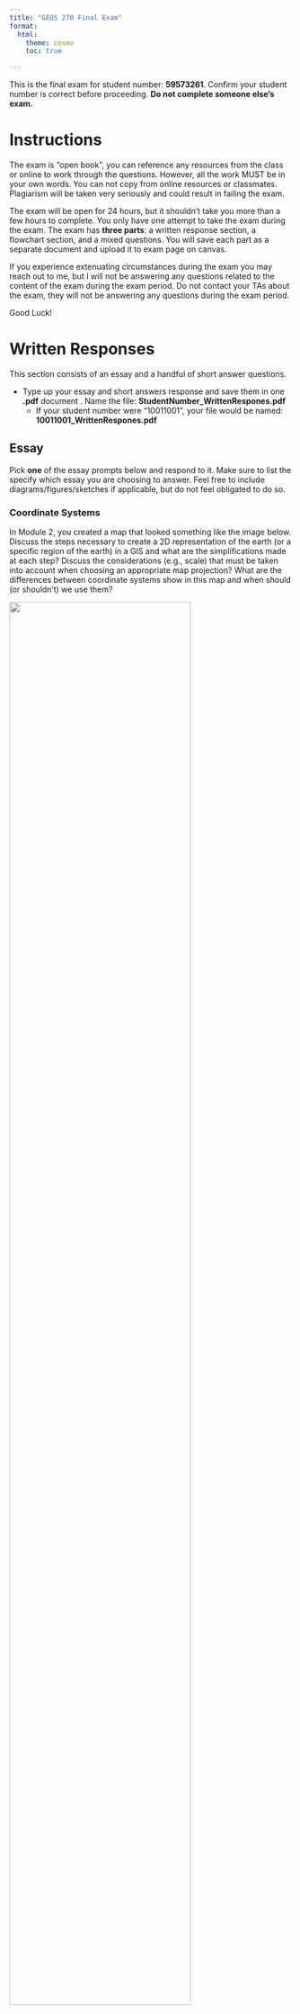 ```yaml
---
title: "GEOS 270 Final Exam"
format:
  html:
    theme: cosmo
    toc: true

---
```



This is the final exam for student number: **59573261**.  Confirm your student number is correct before proceeding.  **Do not complete someone else's exam.** 


# Instructions

The exam is "open book", you can reference any resources from the class or online to work through the questions. However, all the work MUST be in your own words. You can not copy from online resources or classmates. Plagiarism will be taken very seriously and could result in failing the exam.

The exam will be open for 24 hours, but it shouldn't take you more than a few hours to complete.  You only have one attempt to take the exam during the exam.  The exam has **three parts**: a written response section, a flowchart section, and a mixed questions.  You will save each part as a separate document and upload it to exam page on canvas.

If you experience extenuating circumstances during the exam you may reach out to me, but I will not be answering any questions related to the content of the exam during the exam period. Do not contact your TAs about the exam, they will not be answering any questions during the exam period.

Good Luck!


# Written Responses

This section consists of an essay and a handful of short answer questions.

* Type up your essay and short answers response and save them in one **.pdf** document .  Name the file: **StudentNumber_WrittenRespones.pdf**
    * If your student number were "10011001", your file would be named: **10011001_WrittenRespones.pdf**


## Essay

Pick **one** of the essay prompts below and respond to it.  Make sure to list the specify which essay you are choosing to answer.  Feel free to include diagrams/figures/sketches if applicable, but do not feel obligated to do so.



### Coordinate Systems

In Module 2, you created a map that looked something like the image below. Discuss the steps necessary to create a 2D representation of the earth (or a specific region of the earth) in a GIS and what are the simplifications made at each step?  Discuss the considerations (e.g., scale) that must be taken into account when choosing an appropriate map projection?  What are the differences between coordinate systems show in this map and when should (or shouldn't) we use them?

![](images/Coordinate_System_Comparison.png){width=80%}








### Data Models

In Module 4, you assessed the relationship between housing cost and vegetation cover and created a map that looked something like the image below.  Discuss the key differences between raster and vector data; what type(s) of phenomena they are best suited to represent, and what does the term 'resolution' describe in the context of these data models, and how is resolution related to, and different from, the concept of scale?  How did you make use of both raster and vector data to investigate the relationship between housing cost and vegetation cover in Vancouver?

![](images/Van_NDVI_Map.png){width=80%}








## Short Answer

You can answer these questions briefly in sentence or bullet point format.





### Spatial Patterns

In lecture I contrasted agricultural systems (e.g., a corn field) with natural systems (e.g., a tundra ecosystem) when describing how we measure similarity or dissimilarity across space.  What were the terms used to describe similarity or dissimilarity across space?  Which one would best describe a corn field and which would better describe a tundra ecosystem and why?






### Normalization


What is the purpose of data normalization and how do you do it? List two examples from lab where we normalized data and why we needed to do it?






### Autocorrelation

What is spatial auto-correlation and what are two analysis tools we covered that use spatial auto-correlation create a continuous field from discrete point observations?






### Select by Attribute

The table below contains a list records for different trees in an area.  The select by attribute tool can be used to query records in a table. For example, if I needed to find all the maple trees , I could select:\n\n<p><strong>Where:</strong> Species = Maple</p>




How would you use the select by attribute tool in ArcGIS Pro to select all the birch and pine trees over 35 yr old from the table above? Write out the query as it would be structured in the select by attribute tool, you can see the text above for a hint on how to format your answer. How many records would your query return?


|  A  | B | C |
|-----|--:|--:|
|Birch|  5| 50|
|Birch|  6| 75|
|Pine | 20| 35|
|Pine | 25| 45|
|Oak  | 10| 30|
|Maple| 35| 60|







### File Size vs. Resolution
    
You have two raster images that cover the exact same area (same extent).  Raster image 'A' is a DEM (one band) and a cell size of 100 m.  Raster image 'B' is an RGB color image (three bands) and a cell size of 25 m.  If raster A has a file size of 10 mb (megabytes), what is the approximate file size of layer B in mb?",



You have two raster images that cover the exact same area (same extent).  Raster image 'A' is a DEM (one band) and a cell size of 100 m.  Raster image 'B' is an RGB color image (three bands) and a cell size of 50 m.  If raster A has a file size of 10 mb (megabytes), what is the approximate file size of layer B in mb?",





# Flowchart 

Create a flow chart to represent the analysis steps you would need to conduct to answer the following question. Either draw your flowchart by hand, use this [online tool](https://app.diagrams.net/), or use another software package (eg. power point, etc.) and upload it here. Use appropriate symbology to differentiate between layers (inputs/ intermediate layers /outputs) and processes and use arrows to connect them. You can include a written response as well to further explain steps/choices in your model if you wish.

* Save the file as either a .pdf, png, or jpg and name it as follows: **StudentNumber_Flowchart.pdf**
  * If your student number were "10011001", your file would be named: **10011001_FlowChart.pdf**, **10011001_FlowChart.png**, or **10011001_FlowChart.jpg**, depending on the file type you chose.
* Make sure to upload the flowchart as a separate file.  Do not include it in your written answers or it **will not be marked**.



### Locations for a New Blue Jays Stadium

The Toronto Blue Jays are considering replacing the Rogers Centre with a new stadium. You have been hired by the city of Toronto to identify candidate sites for the new Blue Jays stadium. The ideal location must meet the following criteria:

* On land zoned for commercial or industrial development.
* At least 300 m away from any heritage buildings.
* Within 1000 m of a subway stop served by Line 1 or 2.
* Within 500 m of an arterial roadway.
* Outside of flood-prone areas (flood probability < 10%).

You have the following data to work with. Create a flowchart to show how you would go about identifying potential stadium locations.



|        A         |   B   | C  |      D      |                             E                             |
|------------------|-------|----|-------------|-----------------------------------------------------------|
|Zoning            |Polygon|.shp|UTM Zone 17 N|Zoning Class(Residential / Commercial / Industrial / etc.) |
|Heritage buildings|Points |.csv|WGS 1984     |Age / Address / Owner                                      |
|Subway stops      |Points |.shp|UTM Zone 17 N|Line(1/2/3/4)                                              |
|Roads             |Line   |.shp|UTM Zone 17 N|Type(Arterial / Highway / Street / Alleyway)               |
|Flood probability |Raster |.tif|UTM Zone 17 N|Annual flood probability (0-100%)                          |







# Mixed Questions

For these questions, download the answer sheet for your exam, which can be found [here](https://github.com/GEOS270/FinalExam/raw/main/sheets/0_AnswerSheet.zip).  

* It is **very important** make sure the file is named and formatted properly **before** you upload it.  
    * It should be formatted as follows: **StudentNumber_AnswerSheet.csv** .  
    * If your student number were "10011001", your file would be named: **10011001_AnswerSheet.csv**
  
* **Do not** upload the answer sheet as a .numbers, .xls, or any other type of file.   Only upload a .csv file for your answer sheet.
    * Canvas will convert .numbers, .xls, etc to a .pdf and which cannot be graded automatically.  
    * Answer sheets that cannot be graded automatically will incur a significant penalty.

* The answer sheet file is already named and formatted properly for you, but if you accidentally save in a different format need help exporting a .csv file, you can refer to the following instructions:
    * For the [Numbers](https://support.apple.com/en-ca/guide/numbers/tan3b922d4ad/mac) application on a Mac 
    * For [Excel](https://support.microsoft.com/en-au/office/save-a-workbook-to-text-format-txt-or-csv-3e9a9d6c-70da-4255-aa28-fcacf1f081e6) on Windows.





## Matching

Match the numbered items to the values from the answer bank.  Some answers may be used more than once.  Only type the letter corresponding to you choice on your answer sheet.  **Do not** type out the full word, only type the letter corresponding to the answer.  Answers are not case sensitive.

**1**	
Match the following data to their corresponding measurement scale:

Answer Bank: **a** Interval	**b** Nominal	**c** Ordinal	**d** Ratio	

 * **1.0**	
IQ Score


 * **1.1**	
Colors


 * **1.2**	
IQ Score


 * **1.3**	
Letter Grade (e.g. A/B/C)


 * **1.4**	
Tree Species


 * **1.5**	
Dog Size (Small/Medium/Large)


 * **1.6**	
Monthly Income


 * **1.7**	
Letter Grade (e.g. A/B/C)




## Fill in the Blanks

Enter the words or phrases that best complete the statement.  Blanks are labelled with with an numeric code in brackets (e.g., [11.1]) which has a corresponding slot in your answer sheet.  Spelling does not need to be exact, but **make sure** to type out acronyms/abbreviations. For example, if the answer is *Geographic Information Science* but you entered **GIS**, your answer will be marked as incorrect.

**2**	
Ptolemy's Geographia is the first known example of a(n) [  <sub>2.0</sub>  ]. It consisted of eight volumes and a [  <sub>2.1</sub>  ] world map.

**3**	
The [  <sub>3.0</sub>  ] arises when we aggregate individual data values into larger [  <sub>3.1</sub>  ] with arbitrary boundaries.

**4**	
Random sampling is a/an [  <sub>4.0</sub>  ] method for collecting spatial information.  Stratified random sampling and cluster sampling are [  <sub>4.1</sub>  ] methods for collecting spatial information that are designed to help address some of the downsides of random sampling.

**5**	
Metadata is [  <sub>5.0</sub>  ] about [  <sub>5.1</sub>  ].

**6**	
[  <sub>6.0</sub>  ] is a technique that assigns spatial [  <sub>6.1</sub>  ] to text-based descriptions of locations (eg. street addresses).

**7**	
An attribute [  <sub>7.0</sub>  ] contains non-spatial data, that is linked to spatial data using an [  <sub>7.1</sub>  ].

**8**	
Spatial [  <sub>8.0</sub>  ] is the process of estimating the values between point observations to create a continuous surface. A common method known as [  <sub>8.1</sub>  ] uses a function to estimate cell values based on their proximity to a set of known point observations.



## Multiple Choice

Type the letter corresponding to you choice on your answer sheet.  **Do not** type out the full word, only type the letter corresponding to the answer.  Answers are not case sensitive.

**9.0**	
Map Rock is a 12,000-year stone engraving that that shows a map of which river?

* **a** Dyje River
* **b** Fraser River
* **c** Nile River
* **d** Murray Darling River
* **e** Snake River


**10.0**	
When making a map of global population density, you should use this type of projection to ensure accurate calculations:

* **a** Universal Transverse Mercator
* **b** Equidistant Azimuthal
* **c** Equal Area
* **d** Conformal Conic
* **e** Conformal Cylindrical


**11.0**	
These chart/plots are best suited for showing the frequency distribution of a discrete variable

* **a** Histograms
* **b** Scatter Plots
* **c** Line Charts
* **d** Bar Charts
* **e** Box Plots


**12.0**	
Dr. John Snow's analysis of the 1854 cholera outbreak in London was a foundational study in the field of:

* **a** GIS
* **b** Ecology
* **c** Epistemology
* **d** Epidemiology
* **e** Cartography


**13.0**	
This metric gives us a sense of the dispersion in a data set, but it is not influenced by outliers.

* **a** Mean
* **b** Dispersion Index
* **c** Standard Deviation
* **d** Inter-Quartile Range
* **e** Range


**14.0**	
These chart/plots are best suited for showing the distribution of a continuous variable:

* **a** Box Plots
* **b** Scatter Plots
* **c** Line Charts
* **d** Histograms
* **e** Bar Charts


**15.0**	
This issue arises when we assume we can take data presented in aggregate and aggregate it again at a higher level.

* **a** Modifiable Aerial Unit Problem
* **b** Ecological Fallacy
* **c** Aggregation Error
* **d** Atomistic Fallacy
* **e** Extrapolation Error




## True False

Type the letter corresponding to you choice on your answer sheet.  **Do not** type out the full word, only type the letter corresponding to the answer.  Answers are not case sensitive.

**16.0**	
Tobler's law applies to spatial patterns, but it does not apply to temporal patterns.

* **a** True
* **b** False


**17.0**	
Neural Networks are a type of unsupervised classification method.

* **a** True
* **b** False


**18.0**	
Box plots are well suited for looking at the spread of values within different classes.

* **a** False
* **b** True


**19.0**	
Everything is related to everything else, but farther things are more closely related than nearer things.

* **a** False
* **b** True


**20.0**	
Cartography originated in Europe.

* **a** False
* **b** True


